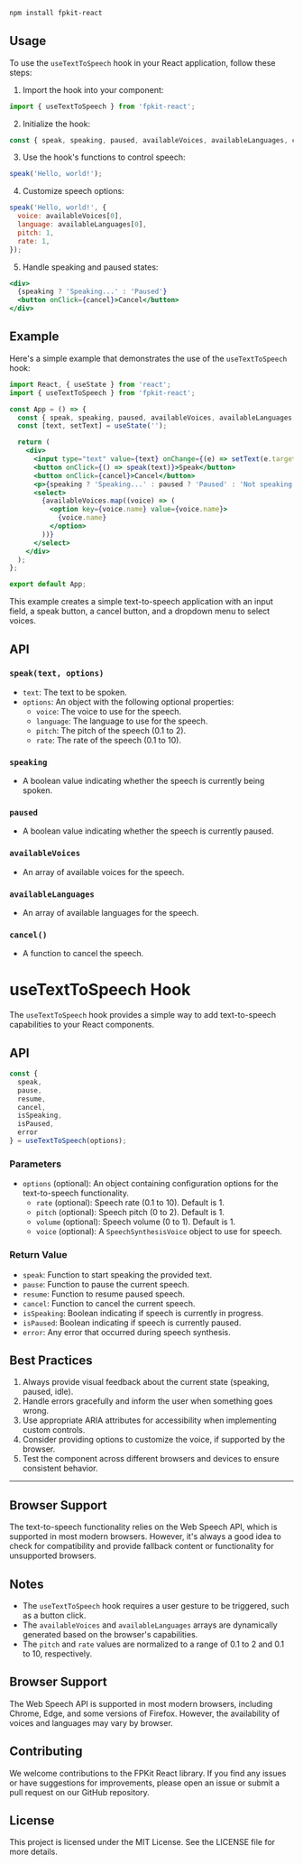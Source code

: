 

```bash
npm install fpkit-react
```

## Usage

To use the `useTextToSpeech` hook in your React application, follow these steps:

1. Import the hook into your component:

```jsx
import { useTextToSpeech } from 'fpkit-react';
```

2. Initialize the hook:

```jsx
const { speak, speaking, paused, availableVoices, availableLanguages, cancel } = useTextToSpeech();
```

3. Use the hook's functions to control speech:

```jsx
speak('Hello, world!');
```

4. Customize speech options:

```jsx
speak('Hello, world!', {
  voice: availableVoices[0],
  language: availableLanguages[0],
  pitch: 1,
  rate: 1,
});
```

5. Handle speaking and paused states:

```jsx
<div>
  {speaking ? 'Speaking...' : 'Paused'}
  <button onClick={cancel}>Cancel</button>
</div>
```

## Example

Here's a simple example that demonstrates the use of the `useTextToSpeech` hook:

```jsx
import React, { useState } from 'react';
import { useTextToSpeech } from 'fpkit-react';

const App = () => {
  const { speak, speaking, paused, availableVoices, availableLanguages, cancel } = useTextToSpeech();
  const [text, setText] = useState('');

  return (
    <div>
      <input type="text" value={text} onChange={(e) => setText(e.target.value)} />
      <button onClick={() => speak(text)}>Speak</button>
      <button onClick={cancel}>Cancel</button>
      <p>{speaking ? 'Speaking...' : paused ? 'Paused' : 'Not speaking'}</p>
      <select>
        {availableVoices.map((voice) => (
          <option key={voice.name} value={voice.name}>
            {voice.name}
          </option>
        ))}
      </select>
    </div>
  );
};

export default App;
```

This example creates a simple text-to-speech application with an input field, a speak button, a cancel button, and a dropdown menu to select voices.

## API

### `speak(text, options)`

- `text`: The text to be spoken.
- `options`: An object with the following optional properties:
  - `voice`: The voice to use for the speech.
  - `language`: The language to use for the speech.
  - `pitch`: The pitch of the speech (0.1 to 2).
  - `rate`: The rate of the speech (0.1 to 10).

### `speaking`

- A boolean value indicating whether the speech is currently being spoken.

### `paused`

- A boolean value indicating whether the speech is currently paused.

### `availableVoices`

- An array of available voices for the speech.

### `availableLanguages`

- An array of available languages for the speech.

### `cancel()`

- A function to cancel the speech.

# useTextToSpeech Hook

The `useTextToSpeech` hook provides a simple way to add text-to-speech capabilities to your React components.

## API

```typescript
const {
  speak,
  pause,
  resume,
  cancel,
  isSpeaking,
  isPaused,
  error
} = useTextToSpeech(options);
```

### Parameters

- `options` (optional): An object containing configuration options for the text-to-speech functionality.
  - `rate` (optional): Speech rate (0.1 to 10). Default is 1.
  - `pitch` (optional): Speech pitch (0 to 2). Default is 1.
  - `volume` (optional): Speech volume (0 to 1). Default is 1.
  - `voice` (optional): A `SpeechSynthesisVoice` object to use for speech.

### Return Value

- `speak`: Function to start speaking the provided text.
- `pause`: Function to pause the current speech.
- `resume`: Function to resume paused speech.
- `cancel`: Function to cancel the current speech.
- `isSpeaking`: Boolean indicating if speech is currently in progress.
- `isPaused`: Boolean indicating if speech is currently paused.
- `error`: Any error that occurred during speech synthesis.

## Best Practices

1. Always provide visual feedback about the current state (speaking, paused, idle).
2. Handle errors gracefully and inform the user when something goes wrong.
3. Use appropriate ARIA attributes for accessibility when implementing custom controls.
4. Consider providing options to customize the voice, if supported by the browser.
5. Test the component across different browsers and devices to ensure consistent behavior.

---

## Browser Support

The text-to-speech functionality relies on the Web Speech API, which is supported in most modern browsers. However, it's always a good idea to check for compatibility and provide fallback content or functionality for unsupported browsers.

## Notes

- The `useTextToSpeech` hook requires a user gesture to be triggered, such as a button click.
- The `availableVoices` and `availableLanguages` arrays are dynamically generated based on the browser's capabilities.
- The `pitch` and `rate` values are normalized to a range of 0.1 to 2 and 0.1 to 10, respectively.

## Browser Support

The Web Speech API is supported in most modern browsers, including Chrome, Edge, and some versions of Firefox. However, the availability of voices and languages may vary by browser.

## Contributing

We welcome contributions to the FPKit React library. If you find any issues or have suggestions for improvements, please open an issue or submit a pull request on our GitHub repository.

## License

This project is licensed under the MIT License. See the LICENSE file for more details.


